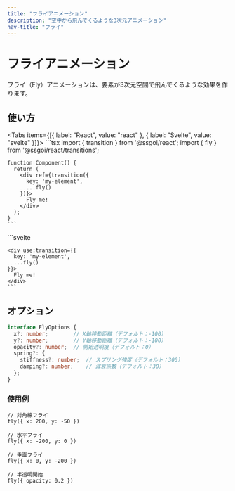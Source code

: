 ```yaml
---
title: "フライアニメーション"
description: "空中から飛んでくるような3次元アニメーション"
nav-title: "フライ"
---
```


# フライアニメーション

フライ（Fly）アニメーションは、要素が3次元空間で飛んでくるような効果を作ります。

<TransitionDemo type="fly" />

## 使い方

<Tabs items={[{ label: "React", value: "react" }, { label: "Svelte", value: "svelte" }]}>
  <TabPanel value="react">
    ```tsx
    import { transition } from '@ssgoi/react';
    import { fly } from '@ssgoi/react/transitions';

    function Component() {
      return (
        <div ref={transition({
          key: 'my-element',
          ...fly()
        })}>
          Fly me!
        </div>
      );
    }
    ```
  </TabPanel>
  <TabPanel value="svelte">
    ```svelte
    <script>
      import { transition } from '@ssgoi/svelte';
      import { fly } from '@ssgoi/svelte/transitions';
    </script>

    <div use:transition={{
      key: 'my-element',
      ...fly()
    }}>
      Fly me!
    </div>
    ```
  </TabPanel>
</Tabs>

## オプション

```typescript
interface FlyOptions {
  x?: number;        // X軸移動距離（デフォルト：-100）
  y?: number;        // Y軸移動距離（デフォルト：-100）
  opacity?: number;  // 開始透明度（デフォルト：0）
  spring?: {
    stiffness?: number;  // スプリング強度（デフォルト：300）
    damping?: number;    // 減衰係数（デフォルト：30）
  };
}
```

### 使用例

```tsx
// 対角線フライ
fly({ x: 200, y: -50 })

// 水平フライ
fly({ x: -200, y: 0 })

// 垂直フライ
fly({ x: 0, y: -200 })

// 半透明開始
fly({ opacity: 0.2 })
```